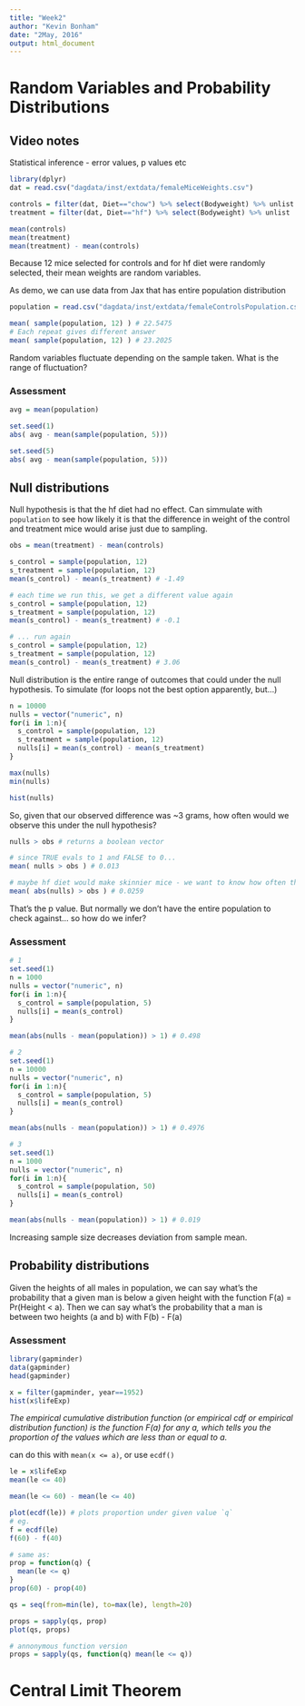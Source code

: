 ```yaml
---
title: "Week2"
author: "Kevin Bonham"
date: "2May, 2016"
output: html_document
---
```

# Random Variables and Probability Distributions

## Video notes
Statistical inference - error values, p values etc

```r
library(dplyr)
dat = read.csv("dagdata/inst/extdata/femaleMiceWeights.csv")

controls = filter(dat, Diet=="chow") %>% select(Bodyweight) %>% unlist
treatment = filter(dat, Diet=="hf") %>% select(Bodyweight) %>% unlist

mean(controls)
mean(treatment)
mean(treatment) - mean(controls) 
```

Because 12 mice selected for controls and for hf diet were randomly selected, their mean weights are random variables. 

As demo, we can use data from Jax that has entire population distribution

```r
population = read.csv("dagdata/inst/extdata/femaleControlsPopulation.csv") %>% unlist

mean( sample(population, 12) ) # 22.5475
# Each repeat gives different answer
mean( sample(population, 12) ) # 23.2025
```

Random variables fluctuate depending on the sample taken. What is the range of fluctuation?

### Assessment
```r
avg = mean(population)

set.seed(1)
abs( avg - mean(sample(population, 5)))

set.seed(5)
abs( avg - mean(sample(population, 5)))
```

## Null distributions

Null hypothesis is that the hf diet had no effect. Can simmulate with `population` to see how likely it is that the difference in weight of the control and treatment mice would arise just due to sampling. 

```r
obs = mean(treatment) - mean(controls) 

s_control = sample(population, 12)
s_treatment = sample(population, 12)
mean(s_control) - mean(s_treatment) # -1.49

# each time we run this, we get a different value again
s_control = sample(population, 12)
s_treatment = sample(population, 12)
mean(s_control) - mean(s_treatment) # -0.1

# ... run again
s_control = sample(population, 12)
s_treatment = sample(population, 12)
mean(s_control) - mean(s_treatment) # 3.06
```

Null distribution is the entire range of outcomes that could under the null hypothesis. To simulate (for loops not the best option apparently, but...)

```r
n = 10000
nulls = vector("numeric", n)
for(i in 1:n){
  s_control = sample(population, 12)
  s_treatment = sample(population, 12)
  nulls[i] = mean(s_control) - mean(s_treatment)
}

max(nulls)
min(nulls)

hist(nulls)
```

So, given that our observed difference was ~3 grams, how often would we observe this under the null hypothesis?

```r
nulls > obs # returns a boolean vector

# since TRUE evals to 1 and FALSE to 0...
mean( nulls > obs ) # 0.013

# maybe hf diet would make skinnier mice - we want to know how often the difference would be bigger in both directions
mean( abs(nulls) > obs ) # 0.0259
```

That's the p value. But normally we don't have the entire population to check against... so how do we infer?

### Assessment
```r
# 1
set.seed(1)
n = 1000
nulls = vector("numeric", n)
for(i in 1:n){
  s_control = sample(population, 5)
  nulls[i] = mean(s_control)
}

mean(abs(nulls - mean(population)) > 1) # 0.498

# 2
set.seed(1)
n = 10000
nulls = vector("numeric", n)
for(i in 1:n){
  s_control = sample(population, 5)
  nulls[i] = mean(s_control)
}

mean(abs(nulls - mean(population)) > 1) # 0.4976

# 3
set.seed(1)
n = 1000
nulls = vector("numeric", n)
for(i in 1:n){
  s_control = sample(population, 50)
  nulls[i] = mean(s_control)
}

mean(abs(nulls - mean(population)) > 1) # 0.019
```

Increasing sample size decreases deviation from sample mean.

## Probability distributions

Given the heights of all males in population, we can say what's the probability that a given man is below a given height with the function F(a) = Pr(Height < a). Then we can say what's the probability that a man is between two heights (a and b) with F(b) - F(a)

### Assessment
```r
library(gapminder)
data(gapminder)
head(gapminder)

x = filter(gapminder, year==1952) 
hist(x$lifeExp)
```

*The empirical cumulative distribution function (or empirical cdf or empirical distribution function) is the function F(a) for any a, which tells you the proportion of the values which are less than or equal to a.*

can do this with `mean(x <= a)`, or use `ecdf()`

```r
le = x$lifeExp
mean(le <= 40)

mean(le <= 60) - mean(le <= 40)

plot(ecdf(le)) # plots proportion under given value `q`
# eg.
f = ecdf(le)
f(60) - f(40)

# same as:
prop = function(q) {
  mean(le <= q)
}
prop(60) - prop(40)

qs = seq(from=min(le), to=max(le), length=20)

props = sapply(qs, prop)
plot(qs, props)

# annonymous function version
props = sapply(qs, function(q) mean(le <= q))
```

# Central Limit Theorem

